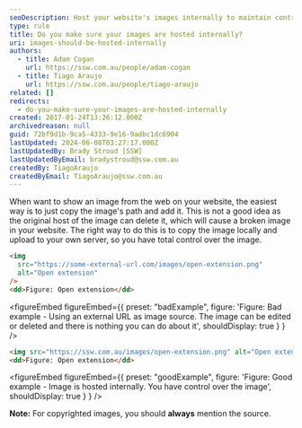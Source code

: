 ```yaml
---
seoDescription: Host your website's images internally to maintain control and avoid broken links caused by external image deletion.
type: rule
title: Do you make sure your images are hosted internally?
uri: images-should-be-hosted-internally
authors:
  - title: Adam Cogan
    url: https://ssw.com.au/people/adam-cogan
  - title: Tiago Araujo
    url: https://ssw.com.au/people/tiago-araujo
related: []
redirects:
  - do-you-make-sure-your-images-are-hosted-internally
created: 2017-01-24T13:26:12.000Z
archivedreason: null
guid: 72bf9d1b-9ca5-4333-9e16-9adbc1dc6904
lastUpdated: 2024-06-08T03:27:17.000Z
lastUpdatedBy: Brady Stroud [SSW]
lastUpdatedByEmail: bradystroud@ssw.com.au
createdBy: TiagoAraujo
createdByEmail: TiagoAraujo@ssw.com.au
---
```


When want to show an image from the web on your website, the easiest way is to just copy the image's path and add it. This is not a good idea as the original host of the image can delete it, which will cause a broken image in your website.
The right way to do this is to copy the image locally and upload to your own server, so you have total control over the image.

```html
<img
  src="https://some-external-url.com/images/open-extension.png"
  alt="Open extension"
/>
<dd>Figure: Open extension</dd>
```

<figureEmbed figureEmbed={{
  preset: "badExample",
  figure: 'Figure: Bad example - Using an external URL as image source. The image can be edited or deleted and there is nothing you can do about it',
  shouldDisplay: true
} } />


```html
<img src="https://ssw.com.au/images/open-extension.png" alt="Open extension" />
<dd>Figure: Open extension</dd>
```

<figureEmbed figureEmbed={{
  preset: "goodExample",
  figure: 'Figure: Good example - Image is hosted internally. You have control over the image',
  shouldDisplay: true
} } />


**Note:** For copyrighted images, you should **always** mention the source.
